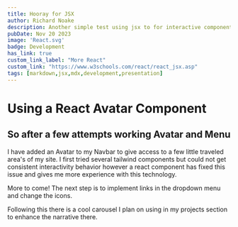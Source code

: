 ```yaml
---
title: Hooray for JSX
author: Richard Noake
description: Another simple test using jsx to for interactive components.
pubDate: Nov 20 2023
image: 'React.svg'
badge: Development
has_link: true
custom_link_label: "More React"
custom_link: "https://www.w3schools.com/react/react_jsx.asp"
tags: [markdown,jsx,mdx,development,presentation]
---
```


 # Using a React Avatar Component

## So after a few attempts  working Avatar and Menu

I have added an Avatar to my Navbar to give access to a few little traveled area's of my site. I first tried several tailwind components but could not get consistent interactivity behavior however a react component has fixed this issue and gives me more experience with this technology.

More to come! The next step is to implement links in the dropdown menu and change the icons.

Following this there is a cool carousel I plan on using in my projects section to enhance the narrative there.
